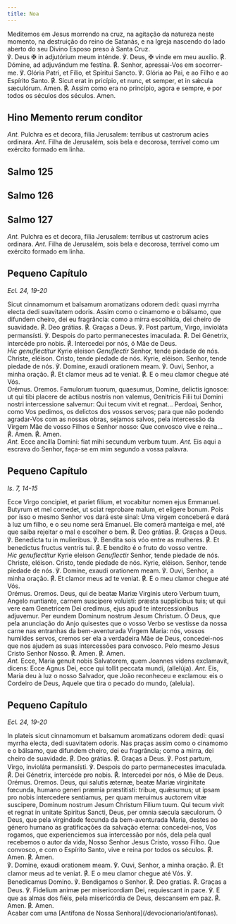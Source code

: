 ```yaml
---
title: Noa
---
```


<aside>
  Meditemos em Jesus morrendo na cruz, na agitação da natureza neste momento, na
  destruição do reino de Satanás, e na Igreja nascendo do lado aberto do seu
  Divino Esposo preso à Santa Cruz.
</aside>

<div class="side-by-side not-content">
  <span>
    ℣. Deus <span class="cross text-red-500">✠</span> in adjutórium meum
    inténde.
  </span>
  <span>
    ℣. Deus, <span class="cross text-red-500">✠</span> vinde em meu auxílio.
  </span>
  <span>
    <span class="text-red-500">℟.</span> Dómine, ad adjuvándum me festína.
  </span>
  <span>
    <span class="text-red-500">℟.</span> Senhor, apressai-Vos em socorrer-me.
  </span>
  <span>℣. Glória Patri, et Fílio, et Spíritui Sancto.</span>
  <span>℣. Glória ao Pai, e ao Filho e ao Espírito Santo.</span>
  <span>
    <span class="text-red-500">℟.</span> Sicut erat in pricípio, et nunc, et
    semper, et in sǽcula sæculórum. Amen.
  </span>
  <span>
    <span class="text-red-500">℟.</span> Assim como era no princípio, agora e
    sempre, e por todos os séculos dos séculos. Amen.
  </span>
</div>


## Hino Memento rerum conditor

<MementoRerumConditor />

<div class="side-by-side not-content">
  <span>
    <em>Ant.</em> Pulchra es et decora, filia Jerusalem: terribus ut castrorum
    acies ordinara.
  </span>
  <span>
    <em>Ant.</em> Filha de Jerusalém, sois bela e decorosa, terrível como um
    exército formado em linha.
  </span>
</div>


## Salmo 125

<Salmo125 />


## Salmo 126

<Salmo126 />


## Salmo 127

<Salmo127 />


<Tabs>
  <TabItem label="Depois da Purificação">
<div class="side-by-side not-content">
  <span>
    <em>Ant.</em> Pulchra es et decora, filia Jerusalem: terribus ut castrorum
    acies ordinara.
  </span>
  <span>
    <em>Ant.</em> Filha de Jerusalém, sois bela e decorosa, terrível como um
    exército formado em linha.
  </span>
</div>

## Pequeno Capítulo

<em>Ecl. 24, 19-20</em>

<div class="side-by-side not-content">
  <span>
    Sicut cinnamomum et balsamum aromatizans odorem dedi: quasi myrrha electa
    dedi suavitatem odoris.
  </span>
  <span>
    Assim como o cinamomo e o bálsamo, que difundem cheiro, dei eu fragrância:
    como a mirra escolhida, dei cheiro de suavidade.
  </span>
  <span>
    <span class="text-red-500">℟.</span> Deo grátias.
  </span>
  <span>
    <span class="text-red-500">℟.</span> Graças a Deus.
  </span>
  <span>℣. Post partum, Virgo, invioláta permansísti.</span>
  <span>℣. Despois do parto permanecestes imaculada.</span>
  <span>
    <span class="text-red-500">℟.</span> Dei Génetrix, intercéde pro nobis.
  </span>
  <span>
    <span class="text-red-500">℟.</span> Intercedei por nós, ó Mãe de Deus.
  </span>
</div>

<div class="side-by-side not-content">
  <span>
    <em>Hic genuflectitur</em> Kyrie eleison
  </span>
  <span>
    <em>Genuflectir</em> Senhor, tende piedade de nós.
  </span>
  <span>Christe, eléison.</span>
  <span>Cristo, tende piedade de nós.</span>
  <span>Kyrie, eléison.</span>
  <span>Senhor, tende piedade de nós.</span>
  <span>℣. Domine, exaudi orationem meam.</span>
  <span>℣. Ouvi, Senhor, a minha oração.</span>
  <span>
    <span class="text-red-500">℟.</span> Et clamor meus ad te veniat.
  </span>
  <span>
    <span class="text-red-500">℟.</span> E o meu clamor chegue até Vós.
  </span>
</div>

<div class="side-by-side not-content">
  <span class="text-red-500 text-center">Orémus.</span>
  <span class="text-red-500 text-center">Oremos.</span>
  <span>
    Famulorum tuorum, quaesumus, Domine, delictis ignosce: ut qui tibi placere
    de actibus nostris non valemus, Genitricis Filii tui Domini nostri
    intercessione salvemur: Qui tecum vivit et regnat...
  </span>
  <span>
    Perdoai, Senhor, como Vos pedimos, os delictos dos vossos servos; para que
    não podendo agradar-Vos com as nossas obras, sejamos salvos, pela
    intercessão da Virgem Mãe de vosso Filhos e Senhor nosso: Que convosco vive
    e reina...
  </span>
  <span>
    <span class="text-red-500">℟.</span> Amen.
  </span>
  <span>
    <span class="text-red-500">℟.</span> Amen.
  </span>
</div>
  </TabItem>
  <TabItem label="No Advento">
<div class="side-by-side not-content">
  <span>
    <em>Ant.</em> Ecce ancilla Domini: fiat mihi secundum verbum tuum.
  </span>
  <span>
    <em>Ant.</em> Eis aqui a escrava do Senhor, faça-se em mim segundo a vossa
    palavra.
  </span>
</div>

## Pequeno Capítulo

<em>Is. 7, 14-15</em>

<div class="side-by-side not-content">
  <span>
    Ecce Virgo concipiet, et pariet filium, et vocabitur nomen ejus Emmanuel.
    Butyrum et mel comedet, ut sciat reprobare malum, et eligere bonum.
  </span>
  <span>
    Pois por isso o mesmo Senhor vos dará este sinal: Uma virgem conceberá e
    dará à luz um filho, e o seu nome será Emanuel. Ele comerá manteiga e mel,
    até que saiba rejeitar o mal e escolher o bem.
  </span>
  <span>
    <span class="text-red-500">℟.</span> Deo grátias.
  </span>
  <span>
    <span class="text-red-500">℟.</span> Graças a Deus.
  </span>
  <span>℣. Benedicta tu in mulieribus.</span>
  <span>℣. Bendita sois vóo entre as mulheres.</span>
  <span>
    <span class="text-red-500">℟.</span> Et benedictus fructus ventris tui.
  </span>
  <span>
    <span class="text-red-500">℟.</span> E bendito é o fruto do vosso ventre.
  </span>
</div>

<div class="side-by-side not-content">
  <span>
    <em>Hic genuflectitur</em> Kyrie eleison
  </span>
  <span>
    <em>Genuflectir</em> Senhor, tende piedade de nós.
  </span>
  <span>Christe, eléison.</span>
  <span>Cristo, tende piedade de nós.</span>
  <span>Kyrie, eléison.</span>
  <span>Senhor, tende piedade de nós.</span>
  <span>℣. Domine, exaudi orationem meam.</span>
  <span>℣. Ouvi, Senhor, a minha oração.</span>
  <span>
    <span class="text-red-500">℟.</span> Et clamor meus ad te veniat.
  </span>
  <span>
    <span class="text-red-500">℟.</span> E o meu clamor chegue até Vós.
  </span>
</div>

<div class="side-by-side not-content">
  <span class="text-red-500 text-center">Orémus.</span>
  <span class="text-red-500 text-center">Oremos.</span>
  <span>
    Deus, qui de beatæ Mariæ Virginis utero Verbum tuum, Angelo nuntiante,
    carnem suscipere voluisti: præsta supplicibus tuis; ut qui vere eam
    Genetricem Dei credimus, ejus apud te intercessionibus adjuvemur. Per eundem
    Dominum nostrum Jesum Christum.
  </span>
  <span>
    Ó Deus, que pela anunciação do Anjo quisestes que o vosso Verbo se vestisse
    da nossa carne nas entranhas da bem-aventurada Virgem Maria: nós, vossos
    humildes servos, cremos ser ela a verdadeira Mãe de Deus, concedei-nos que
    nos ajudem as suas intercessões para convosco. Pelo mesmo Jesus Cristo
    Senhor Nosso.
  </span>
  <span>
    <span class="text-red-500">℟.</span> Amen.
  </span>
  <span>
    <span class="text-red-500">℟.</span> Amen.
  </span>
</div>
  </TabItem>
  <TabItem label="No Natal">
<div class="side-by-side not-content">
  <span>
    <em>Ant.</em> Ecce, Maria genuit nobis Salvatorem, quem Joannes videns
    exclamavit, dicens: Ecce Agnus Dei, ecce qui tollit peccata mundi,
    (allelúja).
  </span>
  <span>
    <em>Ant.</em> Eis, Maria deu à luz o nosso Salvador, que João reconheceu e
    exclamou: eis o Cordeiro de Deus, Aquele que tira o pecado do mundo,
    (aleluia).
  </span>
</div>

## Pequeno Capítulo

<em>Ecl. 24, 19-20</em>

<div class="side-by-side not-content">
  <span>
    In plateis sicut cinnamomum et balsamum aromatizans odorem dedi: quasi
    myrrha electa, dedi suavitatem odoris.
  </span>
  <span>
    Nas praças assim como o cinamomo e o bálsamo, que difundem cheiro, dei eu
    fragrância; como a mirra, dei cheiro de suavidade.
  </span>
  <span>
    <span class="text-red-500">℟.</span> Deo grátias.
  </span>
  <span>
    <span class="text-red-500">℟.</span> Graças a Deus.
  </span>
  <span>℣. Post partum, Virgo, invioláta permansísti.</span>
  <span>℣. Despois do parto permanecestes imaculada.</span>
  <span>
    <span class="text-red-500">℟.</span> Dei Génetrix, intercéde pro nobis.
  </span>
  <span>
    <span class="text-red-500">℟.</span> Intercedei por nós, ó Mãe de Deus.
  </span>
</div>

<div class="side-by-side not-content">
  <span class="text-red-500 text-center">Orémus.</span>
  <span class="text-red-500 text-center">Oremos.</span>
  <span>
    Deus, qui salutis æternæ, beatæ Mariæ virginitate fœcunda, humano generi
    præmia præstitisti: tribue, quǽsumus; ut ipsam pro nobis intercedere
    sentiamus, per quam meruimus auctorem vitæ suscipere, Dominum nostrum Jesum
    Christum Filium tuum. Qui tecum vivit et regnat in unitate Spiritus Sancti,
    Deus, per omnia sæcula sæculorum.
  </span>
  <span>
    Ó Deus, que pela virgindade fecunda da bem-aventurada Maria, destes ao
    género humano as gratificações da salvação eterna: concedei-nos, Vos
    rogamos, que experienciemos sua intercessão por nós, dela pela qual
    recebemos o autor da vida, Nosso Senhor Jesus Cristo, vosso Filho. Que
    convosco, e com o Espírito Santo, vive e reina por todos os séculos.
  </span>
  <span>
    <span class="text-red-500">℟.</span> Amen.
  </span>
  <span>
    <span class="text-red-500">℟.</span> Amen.
  </span>
</div>
  </TabItem>
</Tabs>

<div class="side-by-side not-content">
  <span>℣. Domine, exaudi orationem meam.</span>
  <span>℣. Ouvi, Senhor, a minha oração.</span>
  <span>
    <span class="text-red-500">℟.</span> Et clamor meus ad te veniat.
  </span>
  <span>
    <span class="text-red-500">℟.</span> E o meu clamor chegue até Vós.
  </span>
  <span>℣. Benedicamus Domino.</span>
  <span>℣. Bendigamos o Senhor.</span>
  <span>
    <span class="text-red-500">℟.</span> Deo gratias.
  </span>
  <span>
    <span class="text-red-500">℟.</span> Graças a Deus.
  </span>
  <span>℣. Fidelium animæ per misericordiam Dei, requiescant in pace.</span>
  <span>
    ℣. E que as almas dos fiéis, pela misericórdia de Deus, descansem em paz.
  </span>
  <span>
    <span class="text-red-500">℟.</span> Amen.
  </span>
  <span>
    <span class="text-red-500">℟.</span> Amen.
  </span>
</div>

<aside>
  Acabar com uma [Antífona de Nossa Senhora](/devocionario/antifonas).
</aside>
